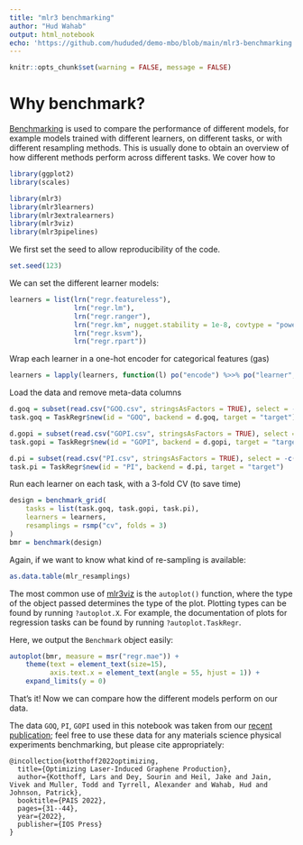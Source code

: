 ```yaml
---
title: "mlr3 benchmarking"
author: "Hud Wahab"
output: html_notebook
echo: 'https://github.com/hududed/demo-mbo/blob/main/mlr3-benchmarking.Rmd'
---
```


```r
knitr::opts_chunk$set(warning = FALSE, message = FALSE) 
```

# Why benchmark?

[Benchmarking](https://mlr3book.mlr-org.com/performance.html#benchmarking) is used to compare the performance of different models, for example models trained with different learners, on different tasks, or with different resampling methods. This is usually done to obtain an overview of how different methods perform across different tasks. We cover how to

```r

library(ggplot2)
library(scales)

library(mlr3)
library(mlr3learners)
library(mlr3extralearners)
library(mlr3viz)
library(mlr3pipelines)
```

We first set the seed to allow reproducibility of the code.

```r
set.seed(123)
```

We can set the different learner models:

```r
learners = list(lrn("regr.featureless"),
                lrn("regr.lm"),
                lrn("regr.ranger"),
                lrn("regr.km", nugget.stability = 1e-8, covtype = "powexp"),
                lrn("regr.ksvm"),
                lrn("regr.rpart"))
```

Wrap each learner in a one-hot encoder for categorical features (gas)

```r
learners = lapply(learners, function(l) po("encode") %>>% po("learner", l))
```

Load the data and remove meta-data columns

```r

d.goq = subset(read.csv("GOQ.csv", stringsAsFactors = TRUE), select = -c(campaign, initial))
task.goq = TaskRegr$new(id = "GOQ", backend = d.goq, target = "target")

d.gopi = subset(read.csv("GOPI.csv", stringsAsFactors = TRUE), select = -c(campaign, initial))
task.gopi = TaskRegr$new(id = "GOPI", backend = d.gopi, target = "target")

d.pi = subset(read.csv("PI.csv", stringsAsFactors = TRUE), select = -c(campaign, initial))
task.pi = TaskRegr$new(id = "PI", backend = d.pi, target = "target")
```

Run each learner on each task, with a 3-fold CV (to save time)

```r
design = benchmark_grid(
    tasks = list(task.goq, task.gopi, task.pi),
    learners = learners,
    resamplings = rsmp("cv", folds = 3)
)
bmr = benchmark(design)
```

Again, if we want to know what kind of re-sampling is available:

```r
as.data.table(mlr_resamplings)
```

The most common use of [mlr3viz](https://mlr3viz.mlr-org.com) is the `autoplot()` function, where the type of the object passed determines the type of the plot. Plotting types can be found by running `?autoplot.X`. For example, the documentation of plots for regression tasks can be found by running `?autoplot.TaskRegr`.

Here, we output the `Benchmark` object easily:

```r
autoplot(bmr, measure = msr("regr.mae")) +
    theme(text = element_text(size=15),
          axis.text.x = element_text(angle = 55, hjust = 1)) +
    expand_limits(y = 0)
```

That's it! Now we can compare how the different models perform on our data.

The data `GOQ`, `PI`, `GOPI` used in this notebook was taken from our [recent publication](https://ebooks.iospress.nl/volumearticle/60357); feel free to use these data for any materials science physical experiments benchmarking, but please cite appropriately:

    @incollection{kotthoff2022optimizing,
      title={Optimizing Laser-Induced Graphene Production},
      author={Kotthoff, Lars and Dey, Sourin and Heil, Jake and Jain, Vivek and Muller, Todd and Tyrrell, Alexander and Wahab, Hud and Johnson, Patrick},
      booktitle={PAIS 2022},
      pages={31--44},
      year={2022},
      publisher={IOS Press}
    }
